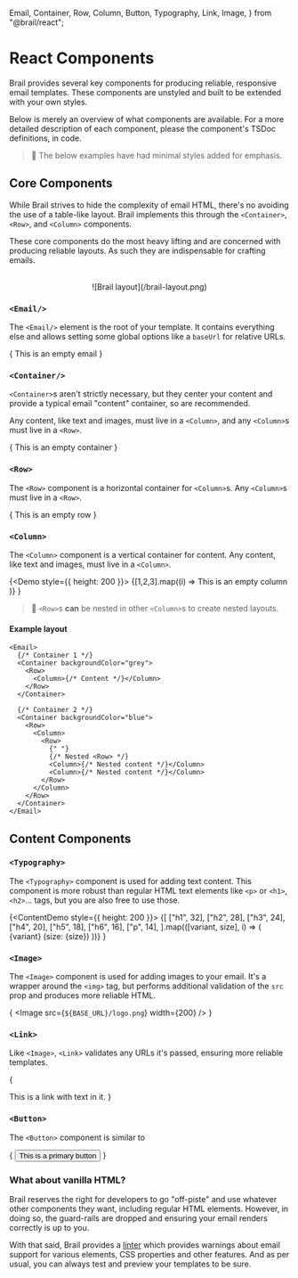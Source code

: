   Email,
  Container,
  Row,
  Column,
  Button,
  Typography,
  Link,
  Image,
} from "@brail/react";

# React Components

Brail provides several key components for producing reliable, responsive email templates. These components are unstyled and built to be extended with your own styles.

Below is merely an overview of what components are available. For a more detailed description of each component, please the component's TSDoc definitions, in code.

> 🔔 The below examples have had minimal styles added for emphasis.

## Core Components

While Brail strives to hide the complexity of email HTML, there's no avoiding the use of a table-like layout. Brail implements this through the `<Container>`, `<Row>`, and `<Column>` components.

These core components do the most heavy lifting and are concerned with producing reliable layouts. As such they are indispensable for crafting emails.

<br/>
<center>![Brail layout](/brail-layout.png)</center>

### `<Email/>`

The `<Email/>` element is the root of your template. It contains everything else and allows setting some global options like a `baseUrl` for relative URLs.

{<Demo>
  <Email backgroundColor={Colors.grey100}>
    <Container py={32} px={16}>
      <Row>
        <Column align="center">
          <Typography fontWeight="bold" color="black" fontFamily="Arial">
            This is an empty email
          </Typography>
        </Column>
      </Row>
    </Container>
  </Email>
</Demo>}

### `<Container/>`

`<Container>`s aren't strictly necessary, but they center your content and provide a typical email "content" container, so are recommended.

Any content, like text and images, must live in a `<Column>`, and any `<Column>`s must live in a `<Row>`.

{<Demo>
  <Email backgroundColor={Colors.grey100} fontFamily="Arial">
    <Container py={32} px={16} backgroundColor="white" my={16}>
      <Row>
        <Column align="center">
          <Typography fontWeight="bold" color="black">
            This is an empty container
          </Typography>
        </Column>
      </Row>
    </Container>
  </Email>
</Demo>}

### `<Row>`

The `<Row>` component is a horizontal container for `<Column>`s. Any `<Column>`s must live in a `<Row>`.

{<Demo>
  <Email backgroundColor={Colors.grey100} fontFamily="Arial">
    <Container py={16} px={16} backgroundColor="white" my={16}>
      <Row backgroundColor={Colors.grey100} py={16}>
        <Column>
          <Typography textAlign="center" fontWeight="bold" color="black">
            This is an empty row
          </Typography>
        </Column>
      </Row>
    </Container>
  </Email>
</Demo>}


### `<Column>`

The `<Column>` component is a vertical container for content. Any content, like text and images, must live in a `<Column>`.

{<Demo style={{ height: 200 }}>
  <Email backgroundColor={Colors.grey100} fontFamily="Arial">
    <Container py={16} px={16} backgroundColor="white" my={16}>
      <Row>
        {[1,2,3].map((i) => <Column key={i} backgroundColor={Colors.grey100} py={16}>
          <Typography textAlign="center" fontWeight="bold" color="black">
            This is an empty column
          </Typography>
        </Column>)}
      </Row>
    </Container>
  </Email>
</Demo>}

> 🎉 `<Row>`s **can** be nested in other `<Column>`s to create nested layouts.

#### Example layout

```tsx
<Email>
  {/* Container 1 */}
  <Container backgroundColor="grey">
    <Row>
      <Column>{/* Content */}</Column>
    </Row>
  </Container>

  {/* Container 2 */}
  <Container backgroundColor="blue">
    <Row>
      <Column>
        <Row>
          {" "}
          {/* Nested <Row> */}
          <Column>{/* Nested content */}</Column>
          <Column>{/* Nested content */}</Column>
        </Row>
      </Column>
    </Row>
  </Container>
</Email>
```

## Content Components

### `<Typography>`

The `<Typography>` component is used for adding text content. This component is more robust than regular HTML text elements like `<p>` or `<h1>`, `<h2>`... tags, but you are also free to use those.

{<ContentDemo style={{ height: 200 }}>
  {[
    ["h1", 32],
    ["h2", 28],
    ["h3", 24],
    ["h4", 20],
    ["h5", 18],
    ["h6", 16],
    ["p", 14],
  ].map(([variant, size], i) => (
    <Typography as={variant} fontSize={size} key={variant} color="black" fontFamily="Arial">
      {variant} (size: {size})
    </Typography>
  ))}
</ContentDemo>}

### `<Image>`

The `<Image>` component is used for adding images to your email. It's a wrapper around the `<img>` tag, but performs additional validation of the `src` prop and produces more reliable HTML.

{<ContentDemo>
  <Image src={`${BASE_URL}/logo.png`} width={200} />
</ContentDemo>}

### `<Link>`

Like `<Image>`, `<Link>` validates any URLs it's passed, ensuring more reliable templates.

{<ContentDemo>
  <Link href="https://brail.dev">
    <Typography
      color={Colors.brail}
      fontWeight="bold"
      textDecoration="underline"
			fontFamily="Arial"
    >
      This is a link with text in it.
    </Typography>
  </Link>
</ContentDemo>}

### `<Button>`

The `<Button>` component is similar to 

{<ContentDemo>
	<Button 
		href="https://brail.dev" 
		variant="primary" 
		fontFamily="Arial" 
		px={32} 
		py={8} 
		backgroundColor={Colors.brail}
		color="white"
		borderRadius={4}>
		This is a primary button
	</Button>
</ContentDemo>}

### What about vanilla HTML?

Brail reserves the right for developers to go "off-piste" and use whatever other components they want, including regular HTML elements. However, in doing so, the guard-rails are dropped and ensuring your email renders correctly is up to you.

With that said, Brail provides a [linter](/crafting/linting) which provides warnings about email support for various elements, CSS properties and other features. And as per usual, you can always test and preview your templates to be sure.
